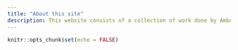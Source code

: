 ```yaml
---
title: "About this site"
description: This website consists of a collection of work done by Amber
---
```


```r
knitr::opts_chunk$set(echo = FALSE)
```

